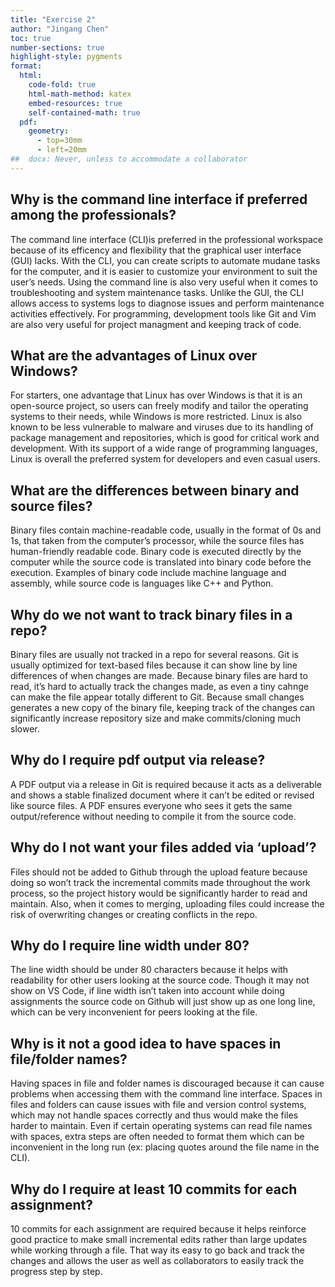 ```yaml
---
title: "Exercise 2"
author: "Jingang Chen"
toc: true
number-sections: true
highlight-style: pygments
format: 
  html: 
    code-fold: true
    html-math-method: katex
    embed-resources: true
    self-contained-math: true
  pdf: 
    geometry: 
      - top=30mm
      - left=20mm
##  docx: Never, unless to accommodate a collaborator
---
```


## Why is the command line interface if preferred among the professionals?

The command line interface (CLI)is preferred in the professional workspace 
because of its efficency and flexibility that the graphical user interface 
(GUI) lacks. With the CLI, you can create scripts to automate mudane tasks 
for the computer, and it is easier to customize your environment to suit 
the user's needs. Using the command line is also very useful when it comes 
to troubleshooting and system maintenance tasks. Unlike the GUI, the CLI 
allows access to systems logs to diagnose issues and perform maintenance 
activities effectively. For programming, development tools like Git 
and Vim are also very useful for project managment and keeping track of code.

## What are the advantages of Linux over Windows?

For starters, one advantage that Linux has over Windows is that it is 
an open-source project, so users can freely modify and tailor the operating 
systems to their needs, while Windows is more restricted. Linux is also known 
to be less vulnerable to malware and viruses due to its handling of package 
management and repositories, which is good for critical work and development. 
With its support of a wide range of programming languages, Linux is overall 
the preferred system for developers and even casual users.

## What are the differences between binary and source files?

Binary files contain machine-readable code, usually in the format of 0s and 1s, 
that taken from the computer's processor, while the source files has 
human-friendly readable code. Binary code is executed directly by the computer 
while the source code is translated into binary code before the execution. 
Examples of binary code include machine language and assembly, while source 
code is languages like C++ and Python.

## Why do we not want to track binary files in a repo?

Binary files are usually not tracked in a repo for several reasons. Git is 
usually optimized for text-based files because it can show line by line 
differences of when changes are made. Because binary files are hard to read, 
it's hard to actually track the changes made, as even a tiny cahnge can make 
the file appear totally different to Git. Because small changes generates a new 
copy of the binary file, keeping track of the changes can significantly 
increase repository size and make commits/cloning much slower.

## Why do I require pdf output via release?

A PDF output via a release in Git is required because it acts as a deliverable 
and shows a stable finalized document where it can't be edited or revised like 
source files. A PDF ensures everyone who sees it gets the same output/reference 
without needing to compile it from the source code.

## Why do I not want your files added via ‘upload’?

Files should not be added to Github through the upload feature because doing so 
won't track the incremental commits made throughout the work process, so the 
project history would be significantly harder to read and maintain. Also, when 
it comes to merging, uploading files could increase the risk of overwriting 
changes or creating conflicts in the repo.

## Why do I require line width under 80?

The line width should be under 80 characters because it helps with readability 
for other users looking at the source code. Though it may not show on VS Code,
if line width isn't taken into account while doing assignments the source code
on Github will just show up as one long line, which can be very inconvenient
for peers looking at the file.

## Why is it not a good idea to have spaces in file/folder names?

Having spaces in file and folder names is discouraged because it can cause 
problems when accessing them with the command line interface. Spaces in files 
and folders can cause issues with file and version control systems, which may 
not handle spaces correctly and thus would make the files harder to maintain. 
Even if certain operating systems can read file names with spaces, extra steps 
are often needed to format them which can be inconvenient in the long run (ex: 
placing quotes around the file name in the CLI).

## Why do I require at least 10 commits for each assignment?

10 commits for each assignment are required because it helps reinforce good 
practice to make small incremental edits rather than large updates while 
working through a file. That way its easy to go back and track the changes and 
allows the user as well as collaborators to easily track the progress step by 
step.